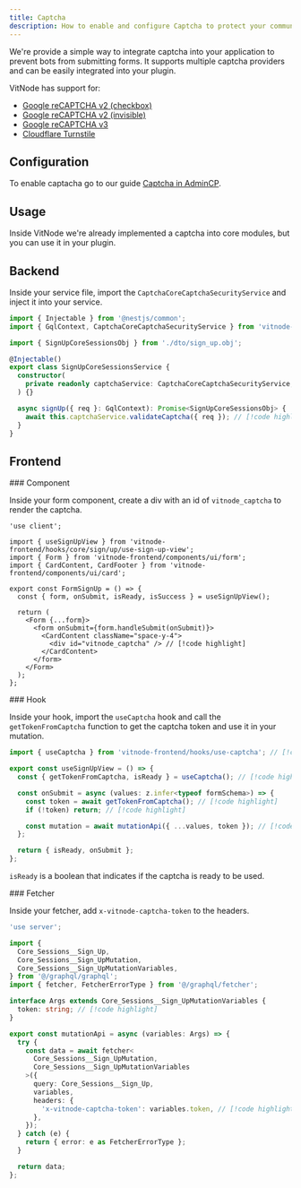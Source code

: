 ```yaml
---
title: Captcha
description: How to enable and configure Captcha to protect your community from spam.
---
```


We're provide a simple way to integrate captcha into your application to prevent bots from submitting forms. It supports multiple captcha providers and can be easily integrated into your plugin.

VitNode has support for:

- [Google reCAPTCHA v2 (checkbox)](https://www.google.com/recaptcha/about/)
- [Google reCAPTCHA v2 (invisible)](https://www.google.com/recaptcha/about/)
- [Google reCAPTCHA v3](https://www.google.com/recaptcha/about/)
- [Cloudflare Turnstile](https://www.cloudflare.com/products/turnstile/)

## Configuration

To enable captacha go to our guide [Captcha in AdminCP](/docs/guides/captcha).

## Usage

Inside VitNode we're already implemented a captcha into core modules, but you can use it in your plugin.

## Backend

Inside your service file, import the `CaptchaCoreCaptchaSecurityService` and inject it into your service.

```ts title="sign-up.service.ts"
import { Injectable } from '@nestjs/common';
import { GqlContext, CaptchaCoreCaptchaSecurityService } from 'vitnode-backend'; // [!code highlight]

import { SignUpCoreSessionsObj } from './dto/sign_up.obj';

@Injectable()
export class SignUpCoreSessionsService {
  constructor(
    private readonly captchaService: CaptchaCoreCaptchaSecurityService, // [!code highlight]
  ) {}

  async signUp({ req }: GqlContext): Promise<SignUpCoreSessionsObj> {
    await this.captchaService.validateCaptcha({ req }); // [!code highlight]
  }
}
```

## Frontend


<Steps>

<Step>
### Component

Inside your form component, create a div with an id of `vitnode_captcha` to render the captcha.

```tsx title="content.tsx"
'use client';

import { useSignUpView } from 'vitnode-frontend/hooks/core/sign/up/use-sign-up-view';
import { Form } from 'vitnode-frontend/components/ui/form';
import { CardContent, CardFooter } from 'vitnode-frontend/components/ui/card';

export const FormSignUp = () => {
  const { form, onSubmit, isReady, isSuccess } = useSignUpView();

  return (
    <Form {...form}>
      <form onSubmit={form.handleSubmit(onSubmit)}>
        <CardContent className="space-y-4">
          <div id="vitnode_captcha" /> // [!code highlight]
        </CardContent>
      </form>
    </Form>
  );
};
```

</Step>
<Step>
### Hook

Inside your hook, import the `useCaptcha` hook and call the `getTokenFromCaptcha` function to get the captcha token and use it in your mutation.

```ts title="use-sign-up-view.ts"
import { useCaptcha } from 'vitnode-frontend/hooks/use-captcha'; // [!code highlight]

export const useSignUpView = () => {
  const { getTokenFromCaptcha, isReady } = useCaptcha(); // [!code highlight]

  const onSubmit = async (values: z.infer<typeof formSchema>) => {
    const token = await getTokenFromCaptcha(); // [!code highlight]
    if (!token) return; // [!code highlight]

    const mutation = await mutationApi({ ...values, token }); // [!code highlight]
  };

  return { isReady, onSubmit };
};
```

`isReady` is a boolean that indicates if the captcha is ready to be used.

</Step>
<Step>
### Fetcher

Inside your fetcher, add `x-vitnode-captcha-token` to the headers.

```ts title="mutation-api.ts"
'use server';

import {
  Core_Sessions__Sign_Up,
  Core_Sessions__Sign_UpMutation,
  Core_Sessions__Sign_UpMutationVariables,
} from '@/graphql/graphql';
import { fetcher, FetcherErrorType } from '@/graphql/fetcher';

interface Args extends Core_Sessions__Sign_UpMutationVariables {
  token: string; // [!code highlight]
}

export const mutationApi = async (variables: Args) => {
  try {
    const data = await fetcher<
      Core_Sessions__Sign_UpMutation,
      Core_Sessions__Sign_UpMutationVariables
    >({
      query: Core_Sessions__Sign_Up,
      variables,
      headers: {
        'x-vitnode-captcha-token': variables.token, // [!code highlight]
      },
    });
  } catch (e) {
    return { error: e as FetcherErrorType };
  }

  return data;
};
```

</Step>
</Steps>
